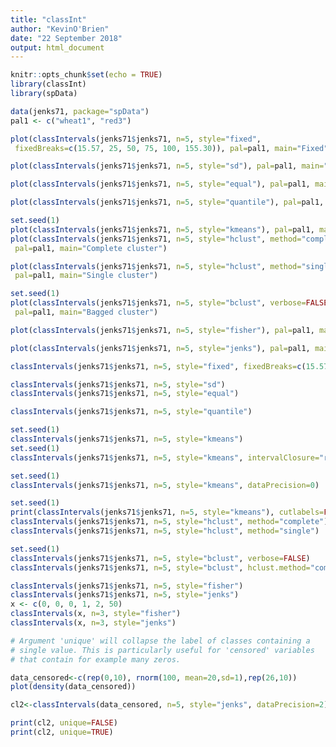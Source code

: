 ```yaml
---
title: "classInt"
author: "KevinO'Brien"
date: "22 September 2018"
output: html_document
---
```


```r
knitr::opts_chunk$set(echo = TRUE)
library(classInt)
library(spData)
```



```r
data(jenks71, package="spData")
pal1 <- c("wheat1", "red3")

plot(classIntervals(jenks71$jenks71, n=5, style="fixed",
 fixedBreaks=c(15.57, 25, 50, 75, 100, 155.30)), pal=pal1, main="Fixed")
```
```r
plot(classIntervals(jenks71$jenks71, n=5, style="sd"), pal=pal1, main="Pretty standard deviations")
```
```r
plot(classIntervals(jenks71$jenks71, n=5, style="equal"), pal=pal1, main="Equal intervals")
```
```r
plot(classIntervals(jenks71$jenks71, n=5, style="quantile"), pal=pal1, main="Quantile")
```
```r
set.seed(1)
plot(classIntervals(jenks71$jenks71, n=5, style="kmeans"), pal=pal1, main="K-means")
plot(classIntervals(jenks71$jenks71, n=5, style="hclust", method="complete"),
 pal=pal1, main="Complete cluster")
```
```r
plot(classIntervals(jenks71$jenks71, n=5, style="hclust", method="single"),
 pal=pal1, main="Single cluster")
```
```r
set.seed(1)
plot(classIntervals(jenks71$jenks71, n=5, style="bclust", verbose=FALSE),
 pal=pal1, main="Bagged cluster")
```
```r
plot(classIntervals(jenks71$jenks71, n=5, style="fisher"), pal=pal1, main="Fisher's method")
```
```r
plot(classIntervals(jenks71$jenks71, n=5, style="jenks"), pal=pal1, main="Jenks' method")
```
```r
classIntervals(jenks71$jenks71, n=5, style="fixed", fixedBreaks=c(15.57, 25, 50, 75, 100, 155.30))
```
```r
classIntervals(jenks71$jenks71, n=5, style="sd")
classIntervals(jenks71$jenks71, n=5, style="equal")
```
```r
classIntervals(jenks71$jenks71, n=5, style="quantile")
```
```r
set.seed(1)
classIntervals(jenks71$jenks71, n=5, style="kmeans")
set.seed(1)
classIntervals(jenks71$jenks71, n=5, style="kmeans", intervalClosure="right")
```
```r
set.seed(1)
classIntervals(jenks71$jenks71, n=5, style="kmeans", dataPrecision=0)
```
```r
set.seed(1)
print(classIntervals(jenks71$jenks71, n=5, style="kmeans"), cutlabels=FALSE)
classIntervals(jenks71$jenks71, n=5, style="hclust", method="complete")
classIntervals(jenks71$jenks71, n=5, style="hclust", method="single")
```
```r
set.seed(1)
classIntervals(jenks71$jenks71, n=5, style="bclust", verbose=FALSE)
classIntervals(jenks71$jenks71, n=5, style="bclust", hclust.method="complete", verbose=FALSE)
```
```r
classIntervals(jenks71$jenks71, n=5, style="fisher")
classIntervals(jenks71$jenks71, n=5, style="jenks")
x <- c(0, 0, 0, 1, 2, 50)
classIntervals(x, n=3, style="fisher")
classIntervals(x, n=3, style="jenks")

# Argument 'unique' will collapse the label of classes containing a 
# single value. This is particularly useful for 'censored' variables
# that contain for example many zeros. 

data_censored<-c(rep(0,10), rnorm(100, mean=20,sd=1),rep(26,10))
plot(density(data_censored))
```
```r
cl2<-classIntervals(data_censored, n=5, style="jenks", dataPrecision=2)

print(cl2, unique=FALSE)
print(cl2, unique=TRUE)
```

